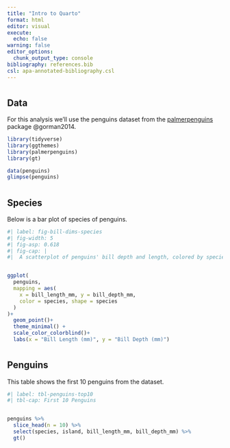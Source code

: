 ```yaml
---
title: "Intro to Quarto"
format: html
editor: visual
execute: 
  echo: false
warning: false
editor_options: 
  chunk_output_type: console
bibliography: references.bib
csl: apa-annotated-bibliography.csl
---
```


# 

## Data

For this analysis we'll use the penguins dataset from the [palmerpenguins](https://allisonhorst.github.io/palmerpenguins/) package @gorman2014.

```r
library(tidyverse)
library(ggthemes)
library(palmerpenguins)
library(gt)
```

```r
data(penguins)
glimpse(penguins)
```

# 

## Species

Below is a bar plot of species of penguins.

```r
#| label: fig-bill-dims-species
#| fig-width: 5
#| fig-asp: 0.618
#| fig-cap: |
#|  A scatterplot of penguins' bill depth and length, colored by species of penguis. 


ggplot(
  penguins, 
  mapping = aes(
    x = bill_length_mm, y = bill_depth_mm, 
    color = species, shape = species
  )
)+
  geom_point()+
  theme_minimal() +
  scale_color_colorblind()+
  labs(x = "Bill Length (mm)", y = "Bill Depth (mm)")


```

# 

## Penguins

This table shows the first 10 penguins from the dataset.

```r
#| label: tbl-penguins-top10
#| tbl-cap: First 10 Penguins


penguins %>% 
  slice_head(n = 10) %>% 
  select(species, island, bill_length_mm, bill_depth_mm) %>% 
  gt()

```

